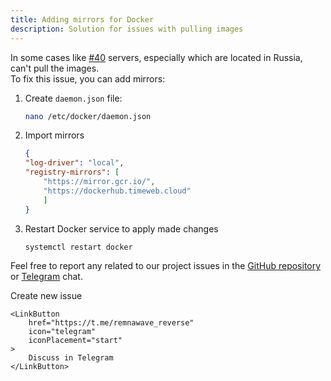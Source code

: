 ```yaml
---
title: Adding mirrors for Docker
description: Solution for issues with pulling images
---
```



In some cases like [#40](https://github.com/eGamesAPI/remnawave-reverse-proxy/issues/40) servers, especially which are located in Russia, can't pull the images.  
To fix this issue, you can add mirrors:

<Steps>

1. Create `daemon.json` file:

    ```bash
    nano /etc/docker/daemon.json
    ```

2. Import mirrors

    ```json
    {
    "log-driver": "local",
    "registry-mirrors": [
        "https://mirror.gcr.io/",
        "https://dockerhub.timeweb.cloud"
        ]
    }
    ```

3. Restart Docker service to apply made changes

    ```bash
    systemctl restart docker
    ```

</Steps>

Feel free to report any related to our project issues in the [GitHub repository](https://github.com/eGamesAPI/remnawave-reverse-proxy/issues) or [Telegram](https://t.me/remnawave_reverse) chat.

<div style={{ display: 'flex', flexDirection: 'row', justifyContent: 'center', gap: '1rem', textAlign: 'center' }}>
    <LinkButton
        href="https://github.com/eGamesAPI/remnawave-reverse-proxy/issues/new/choose"
        icon="add-document"
        iconPlacement="start"
    >
        Create new issue
    </LinkButton>

    <LinkButton
        href="https://t.me/remnawave_reverse"
        icon="telegram"
        iconPlacement="start"
    >
        Discuss in Telegram
    </LinkButton>
</div>